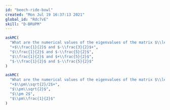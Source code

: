 ```yaml
---
id: "beech-ride-bowl"
created: "Mon Jul 19 16:37:13 2021"
global_id: "Rdc7vE"
skill: "D-BRUPM"
---
```




```r
askMC(
  "What are the numerical values of the eigenvalues of the matrix $\\left[\\begin{array}{rc}-1 & \\frac{3}{4} \\\\ 1 & 0\\end{array}\\right]$?",
  "+$\\frac{1}{2}$ and $-\\frac{3}{2}$+",
  "$\\frac{1}{2}$ and $-\\frac{5}{2}$",
  "$\\frac{1}{2}$ and $+\\frac{5}{2}$",
  "$-\\frac{1}{2}$ and $-\\frac{5}{2}$"
)
```

```r
askMC(
  "What are the numerical values of the eigenvalues of the matrix $\\left[\\begin{array}{rc}0 & \\frac{1}{2} \\\\ 1 & 0\\end{array}\\right]$?",
  "+$\\pm\\sqrt{2}/2$+",
  "$\\pm\\sqrt{2}$",
  "$\\pm 2$",
  "$\\pm\\frac{1}{2}$"
)
```

<!-- 
Eigenvalues are important because they dramatically simplify the interpretation of matrices and of dynamical system behavior near fixed points.

Eigenvalues are numbers. To use the language of linear combinations, an eigenvalue is a *scalar*. As you know, when you multiply a vector times a scalar, the result has the same direction (or the exact opposite direction) but might be longer or shorter. Like this:
$$ 3 \left[\begin{array}{c}1\\2 \end{array}\right] = \left[\begin{array}{c}3\\6 \end{array}\right]\ \ \ \ \text{or}\ \ \ \ \ 
-4 \left[\begin{array}{r}3\\-1 \end{array}\right] = \left[\begin{array}{r}-12\\4\end{array}\right]$$
In contrast, **matrix** multiplication of a vector can generate a result that has a *different direction* than the original vector, like this:

$$\left[\begin{array}{rc}0 & \frac{1}{2} \\ 1 & 0\end{array}\right]\cdot \left[\begin{array}{c}2 \\ 1\end{array}\right] =
\left[\begin{array}{c}\frac{1}{2} \\2\end{array}\right]\ \ \ \ \text{or}\ \ \ \ \left[\begin{array}{rc}-1 & \frac{3}{4} \\ 1 & 0\end{array}\right]\cdot \left[\begin{array}{r}1 \\ -4\end{array}\right] =
\left[\begin{array}{c}4 \\1\end{array}\right]$$

An **eigenvector** is a vector has a seemingly magical property with respect to multiplication by the matrix it characterizes: the result of the multiplication is a vector that has the same direction as the original but scaled by it's corresponding eigenvalue $\lambda$. That is, if $\lambda$ is an eigenvalue of ${\mathbf M}$ and ${\mathbf \Lambda}$ is the corresponding eigenvector: 
$${\mathbf M}\cdot {\mathbf \Lambda} = \lambda {\mathbf \Lambda}$$

```r
askMC(
  "Which of these is an eigenvector of the matrix $\\left[\\begin{array}{rc}-1 & \\frac{3}{4} \\\\ 1 & 0\\end{array}\\right]$? (Hint: Multiply the matrix by each of the vectors listed. For one of them, the result of the multiplication will be aligned with the vector used. You can use the constant of proportionality to answer the next question, but you'll have to start by choosing the right one of the options that follow.)",
  "+$\\left[\\begin{array}{r}-3\\\\2\\end{array}\\right]$+",
  "$\\left[\\begin{array}{r}3\\\\2\\end{array}\\right]$",
  "$\\left[\\begin{array}{r}-2\\\\3\\end{array}\\right]$", 
  "$\\left[\\begin{array}{r}2\\\\3\\end{array}\\right]$"
)
```

```r
askMC(
  "What is the eigenvalue associated with the correct answer from the previous problem?",
  "+-1.5+",
  "-1",
  "-0.5",
  "0.5", 
  "1.5",
  random_answer_order = TRUE
)
```

```r
askMC(
  "Consider the two matrices $${\\mathbf M}_1 = \\left[\\begin{array}{rr}5 & 6 \\\\0 & 1\\end{array}\\right]\\ \\ \\text{and}\\ \\ \\left[\\begin{array}{rr}-3 & 1 \\\\0 & 1\\end{array}\\right]$$ Which of the following is **not** an eigenvector of ${\\mathbf M}_1$ or of ${\\mathbf M}_2$? (We've rounded off to two decimal places and provided a sandbox for calculations.)",
  "$\\left[\\begin{array}{r}6\\\\1\\end{array}\\right]$",
  "$\\left[\\begin{array}{r}-1\\\\1\\end{array}\\right]$",
  "+$\\left[\\begin{array}{r}3\\\\2\\end{array}\\right]$+",
  "$\\left[\\begin{array}{r}3.02\\\\10\\end{array}\\right]$",
  "$\\left[\\begin{array}{r}3.30\\\\-1\\end{array}\\right]$"
)
```

You can use the sandbox below either for arithmetic calculations that you hand write or to use matrix-related R commands. In the initial code in the sandbox is a test that shows whether a vector `v` is an eigenvector of `M`. In this example it is and has eigenvalue 0.5615 (rounding off to 4 decimal places). You can print out `M` or `v` in the ordinary way, with the simple commands `M` or `v` respectively.
```r
M <- rbind(cbind(-3, 2), cbind(1, 0))
v <- rbind(5.6155, 10)
(M %*% v) / v # element-by-element division

```

-->
